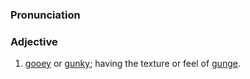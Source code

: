 ===Pronunciation===
{{IPA|/gʌnʤi:/}}

===Adjective===
{{en-adj|gungi|er}}

# [[gooey]] or [[gunky]]; having the texture or feel of [[gunge]].